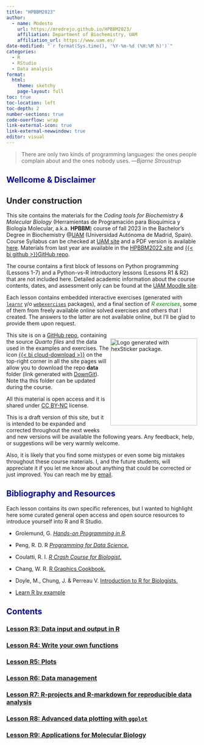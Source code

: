 ```yaml
---
title: "HPBBM2023"
author: 
  - name: Modesto
    url: https://mredrejo.github.io/HPBBM2023/
    affiliation: Department of Biochemistry, UAM
    affiliation_url: https://www.uam.es/
date-modified: "`r format(Sys.time(), '%Y-%m-%d (%H:%M h)')`"
categories: 
  - R
  - RStudio
  - Data analysis
format: 
  html:
    theme: sketchy  
    page-layout: full
toc: true
toc-location: left
toc-depth: 2
number-sections: true
code-overflow: wrap
link-external-icon: true
link-external-newwindow: true 
editor: visual
---
```


> There are only two kinds of programming languages: the ones people complain about and the ones nobody uses. ---*Bjarne Stroustrup*

## [Wellcome & Disclaimer]{style="color:darkblue"}

::: callout-warning
## Under construction
:::


This site contains the materials for the *Coding tools for Biochemistry & Molecular Biology* (Herramientas de Programación para Bioquímica y Biología Molecular, a.k.a. **HPBBM**) course of fall 2023 in the Bachelor's Degree in Biochemistry \@[UAM](www.uam.es) (Universidad Autónoma de Madrid, Spain). Course Syllabus can be checked at [UAM site](https://secretaria-virtual.uam.es/doa/consultaPublica/look[conpub]MostrarPubGuiaDocAs) and a PDF version is available [here](HPBBM_syllabus2023.pdf). Materials from last year are available in the [HPBBM2022 site](https://mredrejo.github.io/HPBBM2022/) and [{{< bi github >}}GitHub repo](https://github.com/mredrejo/HPBBM2022).

The course contains a first block of lessons on Python programming (Lessons 1-7) and a Python-vs-R introductory lessons (Lessons R1 & R2) that are not included here. Detailed academic information about the course contents, dates, and assessment only can be found at the [UAM Moodle site](https://moodle.uam.es/).

Each lesson contains embedded interactive exercises (generated with [`learnr`](https://rstudio.github.io/learnr/) y/o [`webexercises`](https://psyteachr.github.io/webexercises/articles/webexercises.html) packages), and a final section of [*R exercises*]{style="color:green"}, some of them from freely available online solved exercises and others that I created. The answers to the latter are not available online, but I'll be glad to provide them upon request.


::: {style="float: right; position: relative; top: 0px; padding: 3px;"}
[![Logo generated with hexSticker package. [^1]](HPBBM2023.png){width="228"}](r_sticker.R)
:::

[^1]: See r_sticker.R script in the course repo.

[^2]: See r_sticker.R script in the course repo.

This site is on a [GitHub repo](https://github.com/mredrejo/HPBBM2023), containing the source *Quarto files* and the data used in the examples and exercises. The icon [{{< bi cloud-download >}}](https://minhaskamal.github.io/DownGit/#/home?url=https://github.com/mredrejo/HPBBM2022/tree/main/data) on the top-right corner in all the site pages will allow you to download the repo **data** folder (link generated with [DownGit](https://yehonal.github.io/DownGit/#/home)). Note tha this folder can be updated during the course.

All this material is open access and it is shared under [CC BY-NC](https://creativecommons.org/licenses/by-nc/2.0/) license.

This is a draft version of this site, but it is intended to be expanded and corrected throughout the next weeks and new versions will be available the following years. Any feedback, help, or suggestions will be very warmly welcome.

Also, it is likely that you find some mistypes or even some big mistakes throughout these course materials. I, and the future students, will appreciate it if you let me know about anything that could be corrected or just improved. You can reach me by [email](mailto::modesto.redrejo@uam.es).

## [Bibliography and Resources]{style="color:darkblue"}

Each lesson contains its own specific references, but I wanted to highlight here some curated general open access and open source resources to introduce yourself into R and R Studio.

-   Grolemund, G. [*Hands-on Programming in R*](https://rstudio-education.github.io/)*.*

-   Peng, R. D. R [*Programming for Data Science.*](https://bookdown.org/rdpeng/rprogdatascience/)

-   Coulatti, R. I. [*R Crash Course for Biologist*.](https://github.com/ColauttiLab/RCrashCourse_Book)

-   Chang, W. R. [R Graphics Cookbook.](https://r-graphics.org/)

-   Doyle, M., Chung, J. & Perreau V. [Introduction to R for Biologists.](https://melbournebioinformatics.github.io/r-intro-biologists/intro_r_biologists.html)

-   [Learn R by example](https://www.learnbyexample.org/r/)

## [Contents]{style="color:darkblue"}

### [Lesson R3: Data input and output in R](r3.html)

### [Lesson R4: Write your own functions](r4.html)

### [Lesson R5: Plots]()

### [Lesson R6: Data management]()

### [Lesson R7: R-projects and R-markdown for reproducible data analysis]()

### [Lesson R8: Advanced data plotting with `ggplot`]()

### [Lesson R9: Applications for Molecular Biology]()


